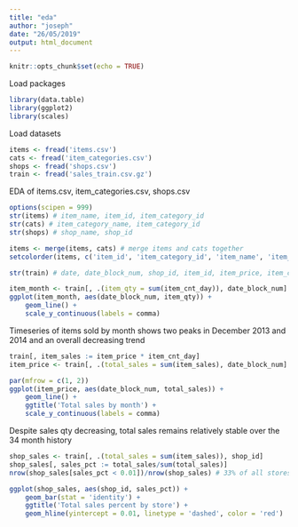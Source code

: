 ```yaml
---
title: "eda"
author: "joseph"
date: "26/05/2019"
output: html_document
---
```


```r
knitr::opts_chunk$set(echo = TRUE)
```

Load packages
``` r
library(data.table)
library(ggplot2)
library(scales)
```

Load datasets
``` r
items <- fread('items.csv')
cats <- fread('item_categories.csv')
shops <- fread('shops.csv')
train <- fread('sales_train.csv.gz')
```

EDA of items.csv, item_categories.csv, shops.csv

```r
options(scipen = 999)
str(items) # item_name, item_id, item_category_id
str(cats) # item_category_name, item_category_id
str(shops) # shop_name, shop_id 

items <- merge(items, cats) # merge items and cats together
setcolorder(items, c('item_id', 'item_category_id', 'item_name', 'item_category_name')) # reorder cols

str(train) # date, date_block_num, shop_id, item_id, item_price, item_cnt_day
```

``` r
item_month <- train[, .(item_qty = sum(item_cnt_day)), date_block_num]
ggplot(item_month, aes(date_block_num, item_qty)) + 
    geom_line() + 
    scale_y_continuous(labels = comma)
```

Timeseries of items sold by month shows two peaks in December 2013 and 2014 and an overall decreasing trend

``` r
train[, item_sales := item_price * item_cnt_day]
item_price <- train[, .(total_sales = sum(item_sales), date_block_num]

par(mfrow = c(1, 2))
ggplot(item_price, aes(date_block_num, total_sales)) + 
    geom_line() + 
    ggtitle('Total sales by month') +
    scale_y_continuous(labels = comma)
```

Despite sales qty decreasing, total sales remains relatively stable over the 34 month history

``` r
shop_sales <- train[, .(total_sales = sum(item_sales)), shop_id]
shop_sales[, sales_pct := total_sales/sum(total_sales)]
nrow(shop_sales[sales_pct < 0.01])/nrow(shop_sales) # 33% of all stores each contribute < 1% of total sales

ggplot(shop_sales, aes(shop_id, sales_pct)) + 
    geom_bar(stat = 'identity') +
    ggtitle('Total sales percent by store') + 
    geom_hline(yintercept = 0.01, linetype = 'dashed', color = 'red')

```















